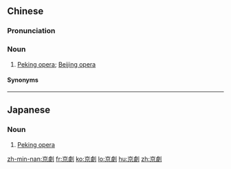 {{also|京剧}}
==Chinese==
{{zh-forms|s=京剧}}

===Pronunciation===
{{zh-pron
|m=jīngjù
|c=ging1 kek6
|h=gd=gin1 kiag5
|md=gĭng-kiŏk
|mn=xm,qz,tw:kiaⁿ-kio̍k/zz:kiaⁿ-kia̍k
|cat=n
}}

===Noun===
{{zh-noun}}

# [[Peking opera]]; [[Beijing opera]]

====Synonyms====
{{zh-dial}}

{{zh-cat|Elementary|Music|Opera}}

----

==Japanese==
{{ja-kanjitab|きょう|げき|yomi=on}}

===Noun===
{{ja-noun|きょうげき}}

# [[Peking opera]]

[[zh-min-nan:京劇]]
[[fr:京劇]]
[[ko:京劇]]
[[lo:京劇]]
[[hu:京劇]]
[[zh:京劇]]
